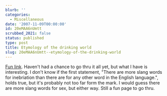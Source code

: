 ```yaml
---
blurb: ''
categories:
  - Miscellaneous
date: '2007-11-09T00:00:00'
id: 20eMAA6nUmtt
scrubbed_2021: false
status: published
type: post
title: Etymology of the drinking world
slug: 20eMAA6nUmtt--etymology-of-the-drinking-world
---
```


[Fun link](http://drunkard.com/issues/02_05/02-05_on_the_cuff.htm).
Haven't had a chance to go thru it all yet, but what I have is
interesting. I don't know if the first statement, "There are more
slang words for inebriation than there are for any other word in
the English language.", holds true, but it's probably not too far
form the mark. I would guess there are more slang words for sex,
but either way. Still a fun page to go thru.
